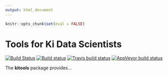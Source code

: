 ```yaml
---
output: html_document
---
```


```r
knitr::opts_chunk$set(eval = FALSE)
```

# Tools for Ki Data Scientists

[![Build Status](https://travis-ci.org/ki-tools/kitools-py.svg?branch=master)](https://travis-ci.org/ki-tools/kitools-py)
[![Build status](https://ci.appveyor.com/api/projects/status/307n6qcdywewtext/branch/master?svg=true)](https://ci.appveyor.com/project/Patrick33219/kitools-py/branch/master)
[![Travis build status](https://travis-ci.org/ki-tools/kitools.svg?branch=master)](https://travis-ci.org/ki-tools/kitools-r)
[![AppVeyor build status](https://ci.appveyor.com/api/projects/status/github/ki-tools/kitools-r?branch=master&svg=true)](https://ci.appveyor.com/project/hafen/kitools-r)

The **kitools** package provides...
